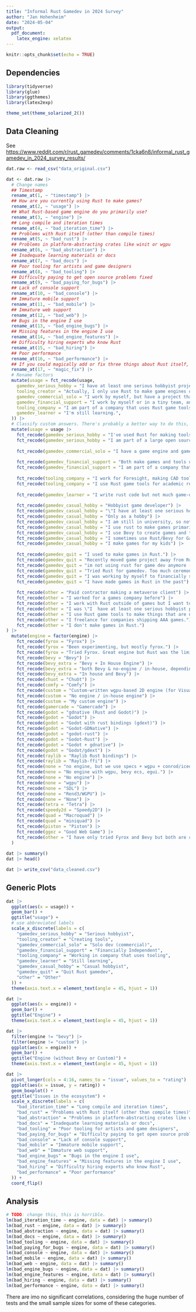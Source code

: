 ```yaml
---
title: "Informal Rust Gamedev in 2024 Survey"
author: "Jan Hohenheim"
date: "2024-05-04"
output: 
  pdf_document: 
    latex_engine: xelatex
---
```


```r
knitr::opts_chunk$set(echo = TRUE)
```

## Dependencies

```r
library(tidyverse)
library(glue)
library(ggthemes)
library(latex2exp)

theme_set(theme_solarized_2())
```

## Data Cleaning

See <https://www.reddit.com/r/rust_gamedev/comments/1cka6n8/informal_rust_gamedev_in_2024_survey_results/>

```r
dat.raw <- read_csv("data_original.csv")
```

```r
dat <- dat.raw |>
  # Change names
  ## Timestamp
  rename_at(1, ~ "timestamp") |>
  ## How are you currently using Rust to make games?
  rename_at(2, ~ "usage") |>
  ## What Rust-based game engine do you primarily use?
  rename_at(3, ~ "engine") |>
  ## Long compile and iteration times
  rename_at(4, ~ "bad_iteration_time") |>
  ## Problems with Rust itself (other than compile times)
  rename_at(5, ~ "bad_rust") |>
  ## Problems in platform-abstracting crates like winit or wgpu
  rename_at(6, ~ "bad_abstraction") |>
  ## Inadequate learning materials or docs
  rename_at(7, ~ "bad_docs") |>
  ## Poor tooling for artists and game designers
  rename_at(8, ~ "bad_tooling") |>
  ## Difficulty paying to get open source problems fixed
  rename_at(9, ~ "bad_paying_for_bugs") |>
  ## Lack of console support
  rename_at(10, ~ "bad_console") |>
  ## Immature mobile support
  rename_at(11, ~ "bad_mobile") |>
  ## Immature web support
  rename_at(12, ~ "bad_web") |>
  ## Bugs in the engine I use
  rename_at(13, ~ "bad_engine_bugs") |>
  ## Missing features in the engine I use
  rename_at(14, ~ "bad_engine_features") |>
  ## Difficulty hiring experts who know Rust
  rename_at(15, ~ "bad_hiring") |>
  ## Poor performance
  rename_at(16, ~ "bad_performance") |>
  ## If you could magically add or fix three things about Rust itself, what would they be?
  rename_at(17, ~ "magic_fix") |>
  # Rename factors
  mutate(usage = fct_recode(usage, 
    gamedev_serious_hobby = "I have at least one serious hobbyist project that I have or am planning to ship.",
    tooling_creator = "Actually, I only use Rust to make game engines or tools for gamedev.",
    gamedev_commercial_solo = "I work by myself, but have a project that I have or am planning to sell.",
    gamedev_financial_support = "I work by myself or in a tiny team, and am attempting to support myself financially by selling games made in Rust.",
    tooling_company = "I am part of a company that uses Rust game tools to make things that are not games.",
    gamedev_learner = "I'm still learning.",
  )) |>
  # Classify custom answers. There's probably a better way to do this, sorry
  mutate(usage = usage |>
    fct_recode(gamedev_serious_hobby = "I've used Rust for making tools while working in the games industry and also am working on a serious side project") |>
    fct_recode(gamedev_serious_hobby = "I am part of a large open source game written in Rust") |>
    
    fct_recode(gamedev_commercial_solo = "I have a game engine and game editor in rust that I am looking to sell commercially. I have another project that is already released that has parts written in rust. And I am currently working on a third, unrelated project,  on my own, that I intend to sell commercially") |>
       
    fct_recode(gamedev_financial_support = "Both make games and tools using Rust in a tiny team to support financially by doing contract work.") |>
    fct_recode(gamedev_financial_support = "I am part of a company that is using Rust to make games.") |>
      
    fct_recode(tooling_company = "I work for Foresight, making CAD tools using bevy and rust.") |>
    fct_recode(tooling_company = "I use Rust game tools for academic research.") |>
  
    fct_recode(gamedev_learner = "I write rust code but not much game-dev but I dabbled with bevy a little bit") |>
  
    fct_recode(gamedev_casual_hobby = "Hobbyist game developer") |>
    fct_recode(gamedev_casual_hobby = "\"I have at least one serious hobbyist project\" … for which \"shipping\" is not really the fundamental goal.") |>
    fct_recode(gamedev_casual_hobby = "Only as a hobby") |>
    fct_recode(gamedev_casual_hobby = "I am still in university, so not working commercially, but use Rust to make game jam games (actual games! just small ones)") |>
    fct_recode(gamedev_casual_hobby = "I use rust to make games primarily as a hobby, but technically have earned money doing so.") |>
    fct_recode(gamedev_casual_hobby = "I use Bevy to create games and teach my son about developing and Rust") |>
    fct_recode(gamedev_casual_hobby = "I sometimes use Rust/Bevy for Game Jam entries as a change from Godot primarily to gain more Rust experience/learning.") |>
    fct_recode(gamedev_casual_hobby = "I make games for my kids") |>
      
    fct_recode(gamedev_quit = "I used to make games in Rust.") |>
    fct_recode(gamedev_quit = "Recently moved game project away from Rust") |>
    fct_recode(gamedev_quit = "im not using rust for game dev anymore - turns out it sucks ass for it") |>
    fct_recode(gamedev_quit = "Tried Rust for gamedev. Too much ceremony needed for everything. It was not fun.") |>
    fct_recode(gamedev_quit = "I was working by myself to financially support with games made in Rust, but recently ive switched to GDscript for most game code.") |>
    fct_recode(gamedev_quit = "I have made games in Rust in the past") |>
  
    fct_recode(other = "Paid contractor making a metaverse client") |>
    fct_recode(other = "I worked for a games company before") |>
    fct_recode(other = "I work with Rust outside of games but I want to make games in it when the tools are more mature") |>
    fct_recode(other = "I was \"I  have at least one serious hobbyist project that I have or am planning to ship.\" in 2021") |>
    fct_recode(other = "I use Rust game tools to make things that are not games as a hobby or passion.") |>
    fct_recode(other = "I freelance for companies shipping AAA games.") |>
    fct_recode(other = "I don't make games in Rust.")
) |>
  mutate(engine = factor(engine) |>
    fct_recode(fyrox = "Fyrox") |>
    fct_recode(fyrox = "Been experimenting, but mostly fyrox.") |>
    fct_recode(fyrox = "Tried Fyrox. Great engine but Rust was the limitation.") |>
    fct_recode(bevy = "Bevy") |>
    fct_recode(bevy_extra = "Bevy + In House Engine") |>
    fct_recode(bevy_extra = "both Bevy & no-engine / in-house, depending on client and project") |>
    fct_recode(bevy_extra = "In house and Bevy") |>
    fct_recode(chuot = "Chuột") |>
    fct_recode(comfy = "Comfy") |>
    fct_recode(custom = "Custom-written wgpu-based 2D engine (for Visual Novels)") |>
    fct_recode(custom = "No engine / in-house engine") |>
    fct_recode(custom = "My custom engine") |>
    fct_recode(gamercade = "Gamercade") |>
    fct_recode(godot = "gdnative (Rust and Godot)") |>
    fct_recode(godot = "Godot") |>
    fct_recode(godot = "Godot with rust bindings (gdext)") |>
    fct_recode(godot = "Godot-GDNative") |>
    fct_recode(godot = "godot-rust") |>
    fct_recode(godot = "Godot-Rust") |>
    fct_recode(godot = "Godot + gdnative") |>
    fct_recode(godot = "Godot/gdext") |>
    fct_recode(raylib = "Raylib Rust bindings") |>
    fct_recode(raylib = "Raylib-ffi") |>
    fct_recode(none = "no engine, but we use specs + wgpu + conrod/iced for gui") |>
    fct_recode(none = "No engine with wgpu, bevy ecs, egui.") |>
    fct_recode(none = "No engine") |>
    fct_recode(none = "wgpu") |>
    fct_recode(none = "SDL") |>
    fct_recode(none = "Rend3/WGPU") |>
    fct_recode(none = "None") |>
    fct_recode(tetra = "Tetra") |>
    fct_recode(speedy2d = "Speedy2D") |>
    fct_recode(quad = "Macroquad") |>
    fct_recode(quad = "miniquad") |>
    fct_recode(piston = "Piston") |>
    fct_recode(ggez = "Good Web Game") |>
    fct_recode(other = "I have only tried Fyrox and Bevy but both are currently lacking")
  )
    
dat |> summary()
dat |> head()
```

```r
dat |> write_csv("data_cleaned.csv")
```

## Generic Plots

```r
dat |> 
  ggplot(aes(x = usage)) +
  geom_bar() +
  ggtitle("usage") +
  # use abbreviated labels
  scale_x_discrete(labels = c(
    "gamedev_serious_hobby" = "Serious hobbyist",
    "tooling_creator" = "Creating tools",
    "gamedev_commercial_solo" = "Solo dev (commercial)",
    "gamedev_financial_support" = "Financially Independent",
    "tooling_company" = "Working in company that uses tooling",
    "gamedev_learner" = "Still learning",
    "gamedev_casual_hobby" = "Casual hobbyist",
    "gamedev_quit" = "Quit Rust gamedev",
    "other" = "Other"
  )) +
  theme(axis.text.x = element_text(angle = 45, hjust = 1))

dat |>
  ggplot(aes(x = engine)) +
  geom_bar() +
  ggtitle("Engine") +
  theme(axis.text.x = element_text(angle = 45, hjust = 1))

dat |>
  filter(engine != "bevy") |>
  filter(engine != "custom") |>
  ggplot(aes(x = engine)) +
  geom_bar() +
  ggtitle("Engine (without Bevy or Custom)") +
  theme(axis.text.x = element_text(angle = 45, hjust = 1))

dat |>
  pivot_longer(cols = 4:16, names_to = "issue", values_to = "rating") |>
  ggplot(aes(x = issue, y = rating)) +
  geom_boxplot() +
  ggtitle("Issues in the ecosystem") +
  scale_x_discrete(labels = c(
    "bad_iteration_time" = "Long compile and iteration times",
    "bad_rust" = "Problems with Rust itself (other than compile times)",
    "bad_abstraction" = "Problems in platform-abstracting crates like winit or wgpu",
    "bad_docs" = "Inadequate learning materials or docs",
    "bad_tooling" = "Poor tooling for artists and game designers",
    "bad_paying_for_bugs" = "Difficulty paying to get open source problems fixed",
    "bad_console" = "Lack of console support",
    "bad_mobile" = "Immature mobile support",
    "bad_web" = "Immature web support",
    "bad_engine_bugs" = "Bugs in the engine I use",
    "bad_engine_features" = "Missing features in the engine I use",
    "bad_hiring" = "Difficulty hiring experts who know Rust",
    "bad_performance" = "Poor performance"
  )) +
  coord_flip()
```


## Analysis

```r
# TODO: change this, this is horrible.
lm(bad_iteration_time ~ engine, data = dat) |> summary()
lm(bad_rust ~ engine, data = dat) |> summary()
lm(bad_abstraction ~ engine, data = dat) |> summary()
lm(bad_docs ~ engine, data = dat) |> summary()
lm(bad_tooling ~ engine, data = dat) |> summary()
lm(bad_paying_for_bugs ~ engine, data = dat) |> summary()
lm(bad_console ~ engine, data = dat) |> summary()
lm(bad_mobile ~ engine, data = dat) |> summary()
lm(bad_web ~ engine, data = dat) |> summary()
lm(bad_engine_bugs ~ engine, data = dat) |> summary()
lm(bad_engine_features ~ engine, data = dat) |> summary()
lm(bad_hiring ~ engine, data = dat) |> summary()
lm(bad_performance ~ engine, data = dat) |> summary()
```

There are imo no significant correlations, considering the huge number of tests and the small sample sizes for some of these categories.

